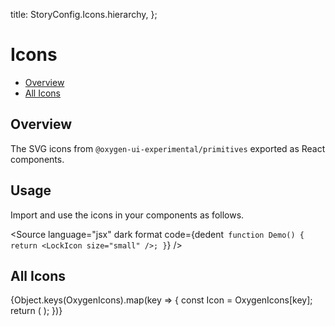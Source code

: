 
  title: StoryConfig.Icons.hierarchy,
};

<Meta title={meta.title} />

# Icons

- [Overview](#overview)
- [All Icons](#colors)

## Overview

The SVG icons from `@oxygen-ui-experimental/primitives` exported as React components.

## Usage

Import and use the icons in your components as follows.

<Source
  language="jsx"
  dark
  format
  code={dedent`
function Demo() {
  return <LockIcon size="small" />;
}`}
/>

## All Icons

<IconGallery>
  {Object.keys(OxygenIcons).map(key => {
    const Icon = OxygenIcons[key];
    return (
      <IconItem name={Icon.displayName}>
        <Icon />
      </IconItem>
    );
  })}
</IconGallery>

